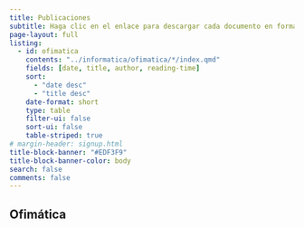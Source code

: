 ```yaml
---
title: Publicaciones
subtitle: Haga clic en el enlace para descargar cada documento en formato pdf.
page-layout: full
listing:
  - id: ofimatica
    contents: "../informatica/ofimatica/*/index.qmd"
    fields: [date, title, author, reading-time]
    sort: 
      - "date desc"
      - "title desc"
    date-format: short
    type: table
    filter-ui: false
    sort-ui: false
    table-striped: true
# margin-header: signup.html
title-block-banner: "#EDF3F9"
title-block-banner-color: body
search: false
comments: false
---
```


## Ofimática

::: {#ofimatica}
:::
